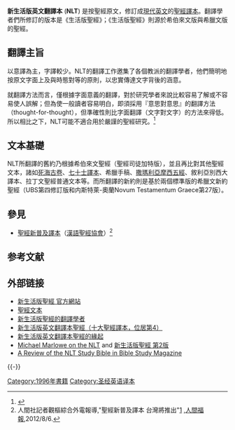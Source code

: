 {{about|新生活版聖經|生活版聖經|當代聖經}}
{{聖經譯本 
| image =
| translation_title=新生活版英文翻譯本
| full_name=新生活版英文翻譯本
| abbreviation=NLT, NLTse
| complete_bible_published = 1996年、2004年、2007年
| textual_basis = 按希臘文版與希伯來文版的聖經原文重新修訂《[[當代聖經|當代聖經]]》。
| translation_type = [[意譯|意譯]]與[[字譯|字譯]]
| reading_level = 中學程度
| copyright=丁道爾出版社
| genesis_1:1-3=起初，上帝創造天地。地是空虛混沌，淵面黑暗；神的靈運行在水面上。神說：“要有光。”就有了光。<ref>"聖經新普及譯本",2012.</ref>
| john_3:16=上帝如此愛世人，甚至賜下自己的獨生子，叫一切相信他的人不致滅亡，反得永生。
}}

'''新生活版英文翻譯本''' ('''NLT''') 是按聖經原文，修訂成[[現代英文|現代英文]]的[[聖經譯本|聖經譯本]]。翻譯學者們所修訂的版本是《生活版聖經》；《生活版聖經》則源於希伯來文版與希臘文版的聖經。

==翻譯主旨==
以意譯為主，字譯較少。NLT的翻譯工作邀集了各個教派的翻譯學者，他們簡明地按原文字面上及與時態對等的原則，以忠實傳達文字背後的涵意。

就翻譯方法而言，僅根據字面意義的翻譯，對於研究學者來說比較容易了解或不容易使人誤解；但為使一般讀者容易明白，即須採用『意思對意思』的翻譯方法（thought-for-thought），但準確性則比字面翻譯（文字對文字）的方法來得低。所以相比之下，NLT可能不適合用於嚴謹的聖經研究。<ref>{{cite book|last=Rhodes|first=Ron|year=2009|publisher=Harvest House Publishers|isbn=978-0736925464|title=The Complete Guide to Bible Translations: How They Were Developed|url=http://books.google.co.uk/books?id=NfI6sgyzq4YC&pg=PA152&dq=accuracy+%22New+living+translation%22&hl=en&ei=_2GkTKOzE5TP4AbgrKjrDA&sa=X&oi=book_result&ct=result&resnum=3&ved=0CDAQ6AEwAg#v=onepage&q=accuracy%20%22New%20living%20translation%22&f=false|accessdate=2010-09-30|page=152|archive-date=2012-11-13|archive-url=https://web.archive.org/web/20121113184105/http://books.google.co.uk/books?id=NfI6sgyzq4YC&pg=PA152&dq=accuracy+%22New+living+translation%22&hl=en&ei=_2GkTKOzE5TP4AbgrKjrDA&sa=X&oi=book_result&ct=result&resnum=3&ved=0CDAQ6AEwAg#v=onepage&q=accuracy%20%22New%20living%20translation%22&f=false|dead-url=no}}</ref> 

==文本基礎==
NLT所翻譯的舊約乃根據希伯來文聖經（聖經司徒加特版），並且再比對其他聖經文本，諸如[[死海古卷|死海古卷]]、[[七十士譯本|七十士譯本]]、希臘手稿、[[撒瑪利亞|撒瑪利亞]][[摩西五經|摩西五經]]、敘利亞別西大譯本、拉丁文聖經普通文本等。而所翻譯的新約則是基於兩個標準版的希臘文新約聖經（UBS第四修訂版和内斯特萊-奧蘭Novum Testamentum Graece第27版）。
<!--
==Translation history==
Work on this revision began in 1989 with ninety translators and published in 1996. Soon after that, a new revision was begun and The Second Edition of the NLT (also called the '''NLTse''') was released in 2004.<ref>[http://www.newlivingtranslation.com/05discoverthenlt/faqs.asp?faq=3 New Living Translation™: Discover The NLT - FAQs 　
<ref>[http://www.nltblog.com/index.php/2010/10/adding-to-the-text-or-interpreting-the-text/#comment-683 NLT Blog] {{webarchive|url=https://web.archive.org/web/20160504035139/http://www.nltblog.com/index.php/2010/10/adding-to-the-text-or-interpreting-the-text/ |date=2016-05-04 }}</ref>

==Translation properties==
The New Living Translation is meant to be easily accessible to readers of modern English. As part of this effort:<ref>{{cite web|title=Introduction to the New Living Translation|url=http://www.bible-researcher.com/nlt2preface.html|accessdate=2010-09-30}}</ref> 
*Weights and measures, money, dates and times etc. are described in modern terms, with footnotes giving the literal translation.
*Some phrases are translated into contemporary English; e.g. "they beat their breasts" (Luke 23:48) is translated as "They went home in deep sorrow" with again footnotes providing more literal interpretations. 
*Gender-inclusive language is used where the editors believed that it was appropriate, thus {{polytonic|ἀδελφοί}} (''adelphoi'') is translated "brothers and sisters".
-->
<!--
==Omitted verses==
The NLT omits several verses that are included in some translations, but are not found in the oldest available manuscripts. They are added to the footnotes instead. These verses are:
*馬太福音 17:21, 18:11, 23:14
*馬可福音 7:16, 9:44, 9:46, 11:26, 15:28
*路加福音 17:36, 23:17
*約翰福音 5:4
*使徒行傳 8:37, 28:29
*羅馬書 16:24

The NLT omits parts of several verses that are included in some translations, but are not found in the oldest available manuscripts. They are added to the footnotes instead. These parts are from:
*馬太福音 19:9
*馬可福音 6:11
*彼得前書 4:14
*彼得後書 5:7, 5:13
*啟示錄 1:11
-->
<!--
==Circulation==
In July, 2011 the NLT held 3rd place in Bible sales based upon dollar sales and 2nd place based on unit sales according to the Christian Booksellers Association.<ref>[http://www.cbaonline.org/nm/documents/BSLs/Bible_Translations.pdf CBA Bible Translation Bestseller List]</ref> In July, 2008, the NLT gained the #1 spot in unit sales, unseating the [[NIV|NIV]] for the first time in over two decades.<ref>[http://www.nltblog.com/index.php/2008/08/nlt-1-on-july-cba-bestseller-list/ "NLT #1 on July CBA Bestseller List"], New Living Translation Blog</ref>

There is a [[Roman_Catholic|Roman Catholic]] edition of the NLT with the [[Deuterocanon|Deuterocanon]], but this edition has not been granted an [[imprimatur|imprimatur]] by Catholic authorities, and so the NLT is not officially approved by the Roman Catholic Church for either private study or use in church services.

The NLT is available in numerous editions as well as three study Bible editions: ''The Life Application Study Bible'', ''The Discover God Study Bible'', and ''[[The_NLT_Study_Bible|The NLT Study Bible]].'' The Cornerstone Biblical Commentary series uses the second edition NLT text as its base.
-->

==參見==
*[[聖經新普及譯本|聖經新普及譯本]]（[[漢語聖經協會|漢語聖經協會]]）<ref>人間社記者觀樞綜合外電報導,"聖經新普及譯本 台灣將推出"[http://www.merit-times.com.tw/NewsPage.aspx?Unid=269976] {{Wayback|url=http://www.merit-times.com.tw/NewsPage.aspx?Unid=269976 |date=20200319155720 }},[[人間福報|人間福報]],2012/8/6.</ref>

==参考文献==
{{Reflist|2}}

==外部链接==
{{div col|cols=2}}
*[https://web.archive.org/web/20040322195339/http://newlivingtranslation.com/ 新生活版聖經 官方網站]{{en}}
*[http://www.biblegateway.com/versions/index.php?action=getVersionInfo&vid=51&lang=2 聖經文本] {{Wayback|url=http://www.biblegateway.com/versions/index.php?action=getVersionInfo&vid=51&lang=2 |date=20090525071221 }}{{en}}
*[http://www.newlivingtranslation.com/05discoverthenlt/meetthescholars.asp 新生活版聖經的翻譯學者] {{Wayback|url=http://www.newlivingtranslation.com/05discoverthenlt/meetthescholars.asp |date=20180904121428 }}{{en}}
*[https://web.archive.org/web/20070620012114/http://homepage.mac.com/rmansfield/thislamp/files/060623_new_living_translation.html 新生活版英文翻譯本聖經（十大聖經譯本，位居第4）]{{en}}
*[https://web.archive.org/web/20081014004520/http://homepage.mac.com/rmansfield/thislamp/files/20080723_rise_of_the_NLT.html 新生活版英文翻譯本聖經的緣起]{{en}}
*[http://www.bible-researcher.com/nlt.html Michael Marlowe on the NLT] {{Wayback|url=http://www.bible-researcher.com/nlt.html |date=20201111235727 }} and [http://www.bible-researcher.com/nlt2.html 新生活版聖經 第2版] {{Wayback|url=http://www.bible-researcher.com/nlt2.html |date=20210210224528 }}{{en}}
*[https://web.archive.org/web/20090407050801/http://www.biblestudymagazine.com/preview/NLTreview.pdf A Review of the NLT Study Bible in Bible Study Magazine]{{en}}
{{div col end}}
{{-}}
{{圣经英语译本}}

[[Category:1996年書籍|Category:1996年書籍]]
[[Category:圣经英语译本|Category:圣经英语译本]]